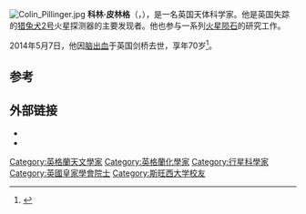 [[File:Colin_Pillinger.jpg|thumb]]
'''科林·皮林格'''（{{lang-en|'''Colin Trevor Pillinger'''}}，{{bd|1943年|5月9日|2014年|5月7日|catIdx=Pillinger}}），是一名英国天体科学家。他是英国失踪的[[猎兔犬2号|猎兔犬2号]]火星探测器的主要发现者。他也参与一系列[[火星陨石|火星陨石]]的研究工作。

2014年5月7日，他因[[脑出血|脑出血]]于英国剑桥去世，享年70岁<ref>{{Cite web|url=http://www.bbc.com/news/science-environment-27322166|title=Colin Pillinger dies after brain haemorrhage|publisher=[[BBC|BBC]]|date=8 May 2014|accessdate=8 May 2014}}</ref>。

==参考==
{{Reflist}}

==外部链接==
{{Commons category|Colin Pillinger}}
* {{Official|http://colinpillinger.com/barnstormpr.co.uk/index.asp/}}
* {{IMDb name|1553844}}

{{Authority control}}
{{DEFAULTSORT:Pillinger, Colin}}

[[Category:英格蘭天文學家|Category:英格蘭天文學家]]
[[Category:英格蘭化學家|Category:英格蘭化學家]]
[[Category:行星科學家|Category:行星科學家]]
[[Category:英國皇家學會院士|Category:英國皇家學會院士]]
[[Category:斯旺西大学校友|Category:斯旺西大学校友]]